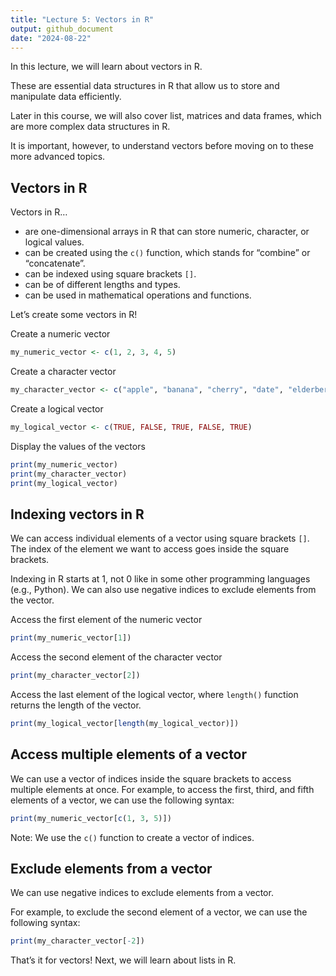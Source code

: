 ```yaml
---
title: "Lecture 5: Vectors in R"
output: github_document
date: "2024-08-22"
---
```


In this lecture, we will learn about vectors in R.

These are essential data structures in R that allow us to store and manipulate data efficiently.

Later in this course, we will also cover list, matrices and data frames, which are more complex data structures in R.

It is important, however, to understand vectors before moving on to these more advanced topics.

## Vectors in R

Vectors in R...

- are one-dimensional arrays in R that can store numeric, character, or logical values.
- can be created using the `c()` function, which stands for "combine" or "concatenate".
- can be indexed using square brackets `[]`.
- can be of different lengths and types.
- can be used in mathematical operations and functions.

Let's create some vectors in R!

Create a numeric vector
```r
my_numeric_vector <- c(1, 2, 3, 4, 5)
```

Create a character vector
```r
my_character_vector <- c("apple", "banana", "cherry", "date", "elderberry")
```

Create a logical vector
```r
my_logical_vector <- c(TRUE, FALSE, TRUE, FALSE, TRUE)
```

Display the values of the vectors
```r
print(my_numeric_vector)
print(my_character_vector)
print(my_logical_vector)
```

## Indexing vectors in R

We can access individual elements of a vector using square brackets `[]`.
The index of the element we want to access goes inside the square brackets.

Indexing in R starts at 1, not 0 like in some other programming languages (e.g., Python).
We can also use negative indices to exclude elements from the vector.

Access the first element of the numeric vector
```r
print(my_numeric_vector[1])
```

Access the second element of the character vector
```r
print(my_character_vector[2])
```

Access the last element of the logical vector,
where `length()` function returns the length of the vector.
```r
print(my_logical_vector[length(my_logical_vector)])
```

## Access multiple elements of a vector

We can use a vector of indices inside the square brackets to access multiple elements at once.
For example, to access the first, third, and fifth elements of a vector, we can use the following syntax:

```r
print(my_numeric_vector[c(1, 3, 5)])
```

Note: We use the `c()` function to create a vector of indices.


## Exclude elements from a vector

We can use negative indices to exclude elements from a vector.

For example, to exclude the second element of a vector, we can use the following syntax:
```r
print(my_character_vector[-2])
```

That's it for vectors! Next, we will learn about lists in R.